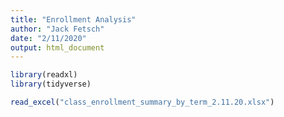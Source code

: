 ```yaml
---
title: "Enrollment Analysis"
author: "Jack Fetsch"
date: "2/11/2020"
output: html_document
---
```




```r
library(readxl)
library(tidyverse)

read_excel("class_enrollment_summary_by_term_2.11.20.xlsx")
```

